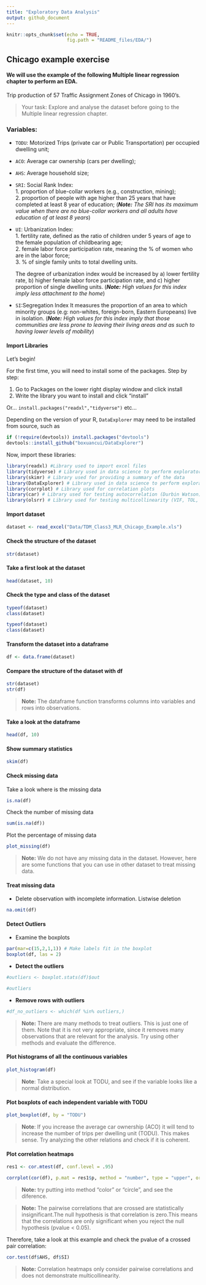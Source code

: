 ```yaml
---
title: "Exploratory Data Analysis"
output: github_document
---
```


```r
knitr::opts_chunk$set(echo = TRUE,
                      fig.path = "README_files/EDA/")
```


## Chicago example exercise

#### We will use the example of the following Multiple linear regression chapter to perform an EDA.

Trip production of 57 Traffic Assignment Zones of Chicago in 1960's.

> Your task: Explore and analyse the dataset before going to the Multiple linear regression chapter.  

### Variables:

* `TODU`: Motorized Trips (private car or Public Transportation) per occupied dwelling unit;
* `ACO`: Average car ownership (cars per dwelling);
* `AHS`: Average household size;
* `SRI`: Social Rank Index:  
      1. proportion of blue-collar workers (e.g., construction, mining);  
      2. proportion of people with age higher than 25 years that have completed at least 8 year of education;
        (_**Note:** The SRI has its maximum value when there are no blue-collar workers and all adults have education            of at least 8 years_) 
* `UI`: Urbanization Index:  
      1. fertility rate, defined as the ratio of children under 5 years of age to  the female population of childbearing age;  
      2. female labor force participation rate, meaning the % of women who are in the labor force;  
      3. % of single family units to total dwelling units.

    The degree of urbanization index would be increased by
        a) lower fertility rate,
        b) higher female labor force participation rate, and
       c) higher proportion of single dwelling units.
      (_**Note:** High values for this index imply less attachment to the home_)

* `SI`:Segregation Index
   It measures the proportion of an area to which minority groups (e.g: non-whites, foreign-born, Eastern Europeans) live in isolation.
     (_**Note:** High values for this index imply that those communities are less prone to leaving their living areas and as such to having lower levels of mobility_)



#### Import Libraries
Let's begin!

For the first time, you will need to install some of the packages. 
Step by step: 

  1. Go to Packages on the lower right display window and click install
  2. Write the library you want to install and click "install"
  
Or... `install.packages("readxl","tidyverse")` etc...

Depending on the version of your R, `DataExplorer` may need to be installed from source, such as
```r
if (!require(devtools)) install.packages("devtools")
devtools::install_github("boxuancui/DataExplorer")
```

Now, import these libraries:
```r
library(readxl) #Library used to import excel files
library(tidyverse) # Library used in data science to perform exploratory data analysis
library(skimr) # Library used for providing a summary of the data
library(DataExplorer) # Library used in data science to perform exploratory data analysis
library(corrplot) # Library used for correlation plots
library(car) # Library used for testing autocorrelation (Durbin Watson)
library(olsrr) # Library used for testing multicollinearity (VIF, TOL, etc.)
```

#### Import dataset

```r
dataset <- read_excel("Data/TDM_Class3_MLR_Chicago_Example.xls") 
```

#### Check the structure of the dataset 
```r
str(dataset)
```

#### Take a first look at the dataset

```r
head(dataset, 10)
```

#### Check the type and class of the dataset

```r
typeof(dataset)
class(dataset)
```

```r
typeof(dataset)
class(dataset)
```

#### Transform the dataset into a dataframe

```r
df <- data.frame(dataset)
```

#### Compare the structure of the dataset with df

```r
str(dataset)
str(df)
```

> **Note:** The dataframe function transforms columns into variables and rows into observations. 

#### Take a look at the dataframe

```r
head(df, 10)
```

#### Show summary statistics
 
```r
skim(df)
```

#### Check missing data

Take a look where is the missing data
```r
is.na(df)
```

Check the number of missing data

```r
sum(is.na(df))
```

Plot the percentage of missing data
```r
plot_missing(df)
```

> **Note:** We do not have any missing data in the dataset. However, here are some functions that you can use in other dataset to treat missing data. 

#### Treat missing data

* Delete observation with incomplete information. Listwise deletion
```r
na.omit(df)
```


#### Detect Outliers
* Examine the boxplots
  
```r
par(mar=c(15,2,1,1)) # Make labels fit in the boxplot
boxplot(df, las = 2)
```

* **Detect the outliers** 

```r
#outliers <- boxplot.stats(df)$out

#outliers
```

* **Remove rows with outliers** 

```r
#df_no_outliers <- which(df %in% outliers,) 
```

> **Note:** There are many methods to treat outliers. This is just one of them. Note that it is not very appropriate, since it removes many observations that are relevant for the analysis. Try using other methods and evaluate the difference.  




#### Plot histograms of all the continuous variables

```r
plot_histogram(df)
```

> **Note**: Take a special look at TODU, and see if the variable looks like a normal distribution.  

#### Plot boxplots of each independent variable with TODU

```r
plot_boxplot(df, by = "TODU")
```

> **Note**: If you increase the average car ownership (ACO) it will tend to increase the number of trips per dwelling unit (TODU). This makes sense. Try analyzing the other relations and check if it is coherent. 

#### Plot correlation heatmaps

```r
res1 <- cor.mtest(df, conf.level = .95)

corrplot(cor(df), p.mat = res1$p, method = "number", type = "upper", order="hclust", sig.level = 0.05)
```


> **Note:** try putting into method "color" or "circle", and see the diference.

> **Note:** The pairwise correlations that are crossed are statistically insignificant.The null hypothesis is that correlation is zero.This means that the correlations are only significant when you reject the null hypothesis (pvalue < 0.05). 

Therefore, take a look at this example and check the pvalue of a crossed pair correlation: 

```r
cor.test(df$AHS, df$SI)
```

> **Note:** Correlation heatmaps only consider pairwise correlations and does not demonstrate multicollinearity. 
